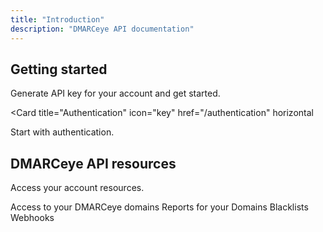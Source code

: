 ```yaml
---
title: "Introduction"
description: "DMARCeye API documentation"
---
```


## Getting started

Generate API key for your account and get started.

<Card
  title="Authentication"
  icon="key"
  href="/authentication"
  horizontal
>
  Start with authentication.
</Card>

## DMARCeye API resources

Access your account resources.

<Columns cols={2}>
  <Card
    title="Domains"
    icon="globe-pointer"
    href="/development"
  >
    Access to your DMARCeye domains
  </Card>
  <Card
    title="Reports"
    icon="chart-simple"
    href="/essentials/settings"
  >
    Reports for your Domains
  </Card>
    <Card
    title="Blacklists"
    icon="bug"
    href="/essentials/navigation"
  >
    Blacklists
  </Card>
  <Card
    title="Webhooks"
    icon="terminal"
    href="/api-reference/introduction"
  >
    Webhooks
  </Card>
</Columns>